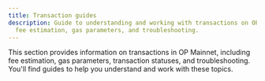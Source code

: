 ```yaml
---
title: Transaction guides
description: Guide to understanding and working with transactions on OP Stack, including
  fee estimation, gas parameters, and troubleshooting.
---
```

This section provides information on transactions in OP Mainnet, including fee estimation, gas parameters, transaction statuses, and troubleshooting. You'll find guides to help you understand and work with these topics.

<CardGroup>
  <Card title="Learn about transaction fees" href="/app-developers/transactions/fees" icon="exchange-alt" />
  <Card title="Estimate transaction fees" href="/app-developers/transactions/estimates" icon="exchange-alt" />
  <Card title="Setting transaction gas parameters" href="/app-developers/transactions/parameters" icon="exchange-alt" />
  <Card title="Transaction statuses" href="/app-developers/transactions/statuses" icon="exchange-alt" />
  <Card title="Troubleshooting transactions" href="/app-developers/transactions/troubleshooting" icon="exchange-alt" />
</CardGroup>
